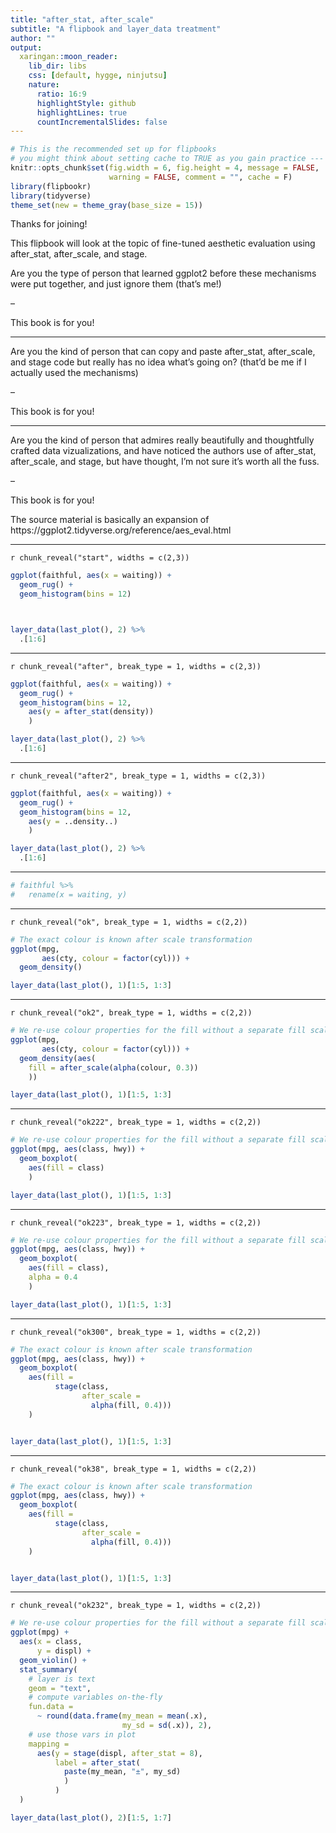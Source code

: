 ```yaml
---
title: "after_stat, after_scale"
subtitle: "A flipbook and layer_data treatment"
author: ""
output:
  xaringan::moon_reader:
    lib_dir: libs
    css: [default, hygge, ninjutsu]
    nature:
      ratio: 16:9
      highlightStyle: github
      highlightLines: true
      countIncrementalSlides: false
---
```



```r
# This is the recommended set up for flipbooks
# you might think about setting cache to TRUE as you gain practice --- building flipbooks from scratch can be time consuming
knitr::opts_chunk$set(fig.width = 6, fig.height = 4, message = FALSE, 
                      warning = FALSE, comment = "", cache = F)
library(flipbookr)
library(tidyverse)
theme_set(new = theme_gray(base_size = 15))
```



Thanks for joining!  

This flipbook will look at the topic of fine-tuned aesthetic evaluation using after_stat, after_scale, and stage.  

Are you the type of person that learned ggplot2 before these mechanisms were put together, and just ignore them (that's me!) 

--

This book is for you!

---

Are you the kind of person that can copy and paste after_stat, after_scale, and stage code but really has no idea what's going on? (that'd be me if I actually used the mechanisms)

--

This book is for you!

---

Are you the kind of person that admires really beautifully and thoughtfully crafted data vizualizations, and have noticed the authors use of after_stat, after_scale, and stage, but have thought, I'm not sure it's worth all the fuss.

--

This book is for you!





The source material is basically an expansion of https://ggplot2.tidyverse.org/reference/aes_eval.html







---

`r chunk_reveal("start", widths = c(2,3))`

```r
ggplot(faithful, aes(x = waiting)) +
  geom_rug() + 
  geom_histogram(bins = 12)



layer_data(last_plot(), 2) %>% 
  .[1:6] 
```


---


`r chunk_reveal("after", break_type = 1, widths = c(2,3))`


```r
ggplot(faithful, aes(x = waiting)) +
  geom_rug() + 
  geom_histogram(bins = 12, 
    aes(y = after_stat(density))
    )

layer_data(last_plot(), 2) %>% 
  .[1:6] 
```


---


`r chunk_reveal("after2", break_type = 1, widths = c(2,3))`


```r
ggplot(faithful, aes(x = waiting)) +
  geom_rug() + 
  geom_histogram(bins = 12, 
    aes(y = ..density..)
    )

layer_data(last_plot(), 2) %>% 
  .[1:6] 
```


---



```r
# faithful %>% 
#   rename(x = waiting, y) 
```


---

`r chunk_reveal("ok", break_type = 1, widths = c(2,2))`


```r
# The exact colour is known after scale transformation
ggplot(mpg, 
       aes(cty, colour = factor(cyl))) +
  geom_density()

layer_data(last_plot(), 1)[1:5, 1:3]

```

---

`r chunk_reveal("ok2", break_type = 1, widths = c(2,2))`


```r
# We re-use colour properties for the fill without a separate fill scale
ggplot(mpg, 
       aes(cty, colour = factor(cyl))) +
  geom_density(aes(
    fill = after_scale(alpha(colour, 0.3))
    ))

layer_data(last_plot(), 1)[1:5, 1:3]
```

---

`r chunk_reveal("ok222", break_type = 1, widths = c(2,2))`


```r
# We re-use colour properties for the fill without a separate fill scale
ggplot(mpg, aes(class, hwy)) +
  geom_boxplot(
    aes(fill = class)
    )

layer_data(last_plot(), 1)[1:5, 1:3]
```


---

`r chunk_reveal("ok223", break_type = 1, widths = c(2,2))`


```r
# We re-use colour properties for the fill without a separate fill scale
ggplot(mpg, aes(class, hwy)) +
  geom_boxplot(
    aes(fill = class),
    alpha = 0.4
    )

layer_data(last_plot(), 1)[1:5, 1:3]
```

---

`r chunk_reveal("ok300", break_type = 1, widths = c(2,2))`


```r
# The exact colour is known after scale transformation
ggplot(mpg, aes(class, hwy)) +
  geom_boxplot(
    aes(fill = 
          stage(class,
                after_scale = 
                  alpha(fill, 0.4)))
    )


layer_data(last_plot(), 1)[1:5, 1:3]

```


---

`r chunk_reveal("ok38", break_type = 1, widths = c(2,2))`


```r
# The exact colour is known after scale transformation
ggplot(mpg, aes(class, hwy)) +
  geom_boxplot(
    aes(fill = 
          stage(class,
                after_scale = 
                  alpha(fill, 0.4)))
    )


layer_data(last_plot(), 1)[1:5, 1:3]

```



---

`r chunk_reveal("ok232", break_type = 1, widths = c(2,2))`


```r
# We re-use colour properties for the fill without a separate fill scale
ggplot(mpg) +
  aes(x = class, 
      y = displ) +
  geom_violin() + 
  stat_summary(
    # layer is text
    geom = "text", 
    # compute variables on-the-fly  
    fun.data = 
      ~ round(data.frame(my_mean = mean(.x),
                         my_sd = sd(.x)), 2),
    # use those vars in plot
    mapping = 
      aes(y = stage(displ, after_stat = 8),
          label = after_stat(
            paste(my_mean, "±", my_sd)
            )
          )
  )

layer_data(last_plot(), 2)[1:5, 1:7]
```


